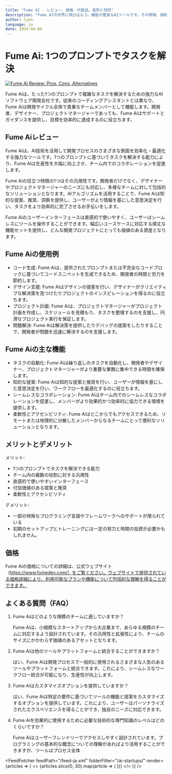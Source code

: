 ```yaml
---
title: "Fume AI - レビュー、価格、代替品、長所と短所"
description: "Fume AIの世界に飛び込もう。機能が豊富なAIツールです。その特徴、価格、そしてどのようにインパクトを与えているかを学びましょう。見逃さないでください！"
author: lynn
language: ja
date: 2024-04-04
---
```

        
# Fume Ai: 1つのプロンプトでタスクを解決


<BlogHeader />


[![Fume AI Review: Pros, Cons, Alternatives](/ai-startups/fume-ai.png)](https://www.fumedev.com/)



Fume Aiは、たった1つのプロンプトで複雑なタスクを解決するための強力なAIソフトウェア開発会社です。従来のコーディングアシスタントとは異なり、Fume Aiは開発サイクル全体で貴重なチームメンバーとして機能します。開発者、デザイナー、プロジェクトマネージャーであっても、Fume Aiはサポートとガイダンスを提供し、目標を効率的に達成するのに役立ちます。

## Fume Aiレビュー

Fume Aiは、AI技術を活用して開発プロセスのさまざまな側面を効率化・最適化する強力なツールです。1つのプロンプトに基づいてタスクを解決する能力により、Fume Aiは生産性を大幅に向上させ、チーム内でのコラボレーションを促進します。

Fume Aiの目立つ特徴の1つはその汎用性です。開発者だけでなく、デザイナーやプロジェクトマネージャーのニーズにも対応し、多様なチームに対して包括的なソリューションとなります。AIアルゴリズムを活用することで、Fume Aiは知的な提案、推奨、洞察を提供し、ユーザーがより情報を基にした意思決定を行い、タスクをより効率的に完了させるお手伝いをします。

Fume Aiのユーザーインターフェースは直感的で使いやすく、ユーザーはシームレスにツールを操作することができます。幅広いユースケースに対応する頑丈な機能セットを提供し、どんな開発プロジェクトにとっても価値のある資産となります。

## Fume Aiの使用例

- コード生成: Fume Aiは、提供されたプロンプトまたは不完全なコードブロックに基づいてコードスニペットを生成できるため、開発者の時間と労力を節約します。
- デザイン支援: Fume Aiはデザインの提案を行い、デザイナーがクリエイティブな解決策を見つけたりプロジェクトのインスピレーションを得るのに役立ちます。
- プロジェクト計画: Fume Aiは、プロジェクトマネージャーがプロジェクト計画を作成し、スケジュールを見積もり、タスクを整理するのを支援し、円滑なプロジェクト実行を保証します。
- 問題解決: Fume Aiは解決策を提供したりデバッグの提案をしたりすることで、開発者が問題を迅速に解決するのを支援します。

## Fume Aiの主な機能

- タスクの自動化: Fume Aiは繰り返しのタスクを自動化し、開発者やデザイナー、プロジェクトマネージャーがより重要な業務に集中できる時間を確保します。
- 知的な提案: Fume Aiは知的な提案と推奨を行い、ユーザーが情報を基にした意思決定を行い、ワークフローを最適化するのに役立ちます。
- シームレスなコラボレーション: Fume Aiはチーム内でのシームレスなコラボレーションを促進し、メンバーがより効果的かつ効率的に協力できる環境を提供します。
- 柔軟性とアクセシビリティ: Fume Aiはどこからでもアクセスできるため、リモートまたは地理的に分散したメンバーからなるチームにとって便利なソリューションとなります。

## メリットとデメリット

メリット:
- 1つのプロンプトでタスクを解決できる能力
- チーム内の複数の役割に対する汎用性
- 直感的で使いやすいインターフェース
- 付加価値のある提案と推奨
- 柔軟性とアクセシビリティ

デメリット:
- 一部の特殊なプログラミング言語やフレームワークへのサポートが限られている
- 初期のセットアップとトレーニングには一定の努力と時間の投資が必要かもしれません。

## 価格

Fume Aiの価格についての詳細は、公式ウェブサイト（https://www.fumedev.com/）をご覧ください。ウェブサイトで提供されている価格詳細により、利用可能なプランや機能について包括的な理解を得ることができます。

## よくある質問（FAQ）

1. Fume Aiはどのような規模のチームに適していますか？

   Fume Aiは、小規模なスタートアップから大企業まで、あらゆる規模のチームに対応するよう設計されています。その汎用性と拡張性により、チームのサイズにかかわらず価値のあるアセットとなります。

2. Fume Aiは他のツールやプラットフォームと統合することができますか？

   はい、Fume Aiは開発プロセスで一般的に使用されるさまざまな人気のあるツールやプラットフォームと統合できます。これにより、シームレスなワークフロー統合が可能になり、生産性が向上します。

3. Fume Aiはカスタマイズオプションを提供していますか？

   はい、Fume Aiは特定の要件に基づいてツールの機能と提案をカスタマイズするオプションを提供しています。これにより、ユーザーはパーソナライズされたエクスペリエンスを得ることができ、独自のニーズに対応できます。

4. Fume Aiを効果的に使用するために必要な技術的な専門知識のレベルはどのくらいですか？

   Fume Aiはユーザーフレンドリーでアクセスしやすく設計されています。プログラミングの基本的な概念についての理解があればより活用することができますが、ツールはプロセス全体


<AdComponent />


<FeedFetcher feedPath="/feed-ja.xml" folderFilter="/ai-startups/" render={articles => (
    <>
        <Cards>
            {articles.slice(0, 30).map(article => (
                <Card key={article.link} title={article.title} href={article.link} />
            ))}
        </Cards>
    </>
)} />


